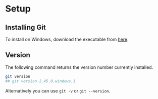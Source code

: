 # Setup

## Installing Git

To install on Windows, download the executable from [here](https://git-scm.com/).

## Version

The following command returns the version number currently installed.

```bash
git version
## git version 2.45.0.windows.1
```

::: {.callout-note}
Alternatively you can use `git -v` or `git --version`.
:::
